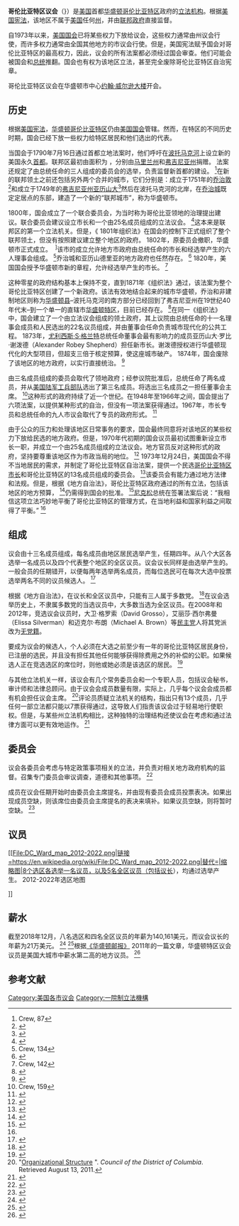 {{Infobox legislature|background_color={{Democratic Party (US)/meta/color}}|election2=|meeting_place=[[约翰·威尔逊大楼|约翰·威尔逊大楼]]<br />1350 Pennsylvania Avenue NW|next_election1=2022年11月8日|last_election1=2020年11月3日|authority=[[哥伦比亚特区地方自治法令|哥伦比亚特区地方自治法令]]|political_groups1='''多数'''
* {{Color box|{{Democratic Party (United States)/meta/color}}|border=darkgray}} [[民主党_(美国)|民主党]] (11)
'''少数'''
* {{Color box|#dddddd|border=darkgray}} [[无党籍|无党籍]] (2)|structure1_res=250px|structure1=Council of the District of Columbia (2020–present).svg|members=13|leader2=|name=哥伦比亚特区议会|leader2_type=|election1=2012年6月13日|party1=[[民主党_(美国)|D]]|leader1=Phil Mendelson|leader1_type=议长|houses=|house_type=[[一院制|一院制]]|session_room=Wilsonbldg.JPG|coa_pic=Seal of the District of Columbia.svg|website={{URL|http://www.dccouncil.us/}}}}'''哥伦比亚特区议会'''（{{lang-en|Council of the District of Columbia}}}）是[[美国|美国]]首都[[华盛顿哥伦比亚特区|华盛顿哥伦比亚特区]]政府的[[立法机关|立法机构]]。根据[[美国宪法|美国宪法]]，该地区不属于[[美国州份|美国]]任何[[美国州份|州]]，并由[[美國聯邦政府|联邦政府]]直接监督。

自1973年以来，[[美国国会|美国国会]]已将某些权力下放给议会，这些权力通常由州议会行使，而许多权力通常由全国其他地方的市议会行使。但是，美国宪法赋予国会对哥伦比亚特区的最高权力，因此，议会的所有法案都必须经过国会审查。他们可能会被国会和[[美国总统|总统]]推翻。国会也有权为该地区立法，甚至完全废除哥伦比亚特区自治宪章。

哥伦比亚特区议会在华盛顿市中心[[約翰·威爾遜大樓|约翰·威尔逊大楼]]开会。

== 历史 ==
根据[[美国宪法|美国宪法]]，[[华盛顿哥伦比亚特区|华盛顿哥伦比亚特区]]仍由[[美国国会|美国国会]]管辖。然而，在特区的不同历史时期，国会已经下放一些权力给特区居民和他们选出的代表。

当国会于1790年7月16日通过首都立地法案时，他们呼吁在[[波托马克河|波托马克河]]上设立新的美国永久[[首都|首都]]。联邦区最初由面积为{{Convert|10|mi|km|}} ，分别由[[马里兰州|马里兰州]]和[[弗吉尼亚州|弗吉尼亚州]]捐赠。 法案还规定了由总统任命的三人组成的委员会的选举，负责监督新首都的建设。 <ref>Crew, 87</ref>在新的联邦领土之前还包括另外两个合并的城市，它们分别是：成立于1751年的[[乔治城_(华盛顿特区)|乔治敦]]<ref>{{Cite web|title=Georgetown Historic District|url=http://www.nps.gov/history/nr/travel/Wash/dc15.htm|accessdate=2008-07-05|publisher=[[National_Park_Service|National Park Service]]|archive-date=2008-07-02|archive-url=https://web.archive.org/web/20080702044337/http://www.nps.gov/history/nr/travel/wash/dc15.htm|dead-url=no}}</ref>和成立于1749年的[[亚历山德里亚_(弗吉尼亚州)|弗吉尼亚州亚历山大]]<ref>{{Cite web|title=History of Alexandria, Virginia|url=http://www.alexandriahistorical.org/history.html|accessdate=2008-07-31|publisher=Alexandria Historical Society|archiveurl=https://web.archive.org/web/20090404012136/http://www.alexandriahistorical.org/history.html|archivedate=2009-04-04|dead-url=yes}}</ref>然后在波托马克河的北岸，在[[乔治城_(华盛顿特区)|乔治城]]既定定居点的东部，建造了一个新的“联邦城市”，称为华盛顿市。

1800年，国会成立了一个联合委员会，为当时称为哥伦比亚领地的治理提出建议。联合委员会建议设立市长和一个由25名成员组成的立法议会。 <ref name="Rimensnyder">{{Cite web|title=Nelson Rimensnyder|url=http://www.capitolhillhistory.org/interviews/2005/rimensnyder_nelson.html|accessdate=August 12, 2011|author=Kulyk|date=October 3, 2005|first=Nathaniel|publisher=Ruth Ann Overbeck Capitol Hill History Project|archiveurl=https://web.archive.org/web/20110725135531/http://www.capitolhillhistory.org/interviews/2005/rimensnyder_nelson.html|archivedate=2011-07-25|dead-url=no}}</ref>这本来是联邦区的第一个立法机关。但是，《 1801年组织法》在国会的控制下正式组织了整个联邦领土，但没有按照建议建立整个地区的政府。 1802年，原委员会撤职，华盛顿市正式成立。  <sup class="noprint Inline-Template">]</sup>该市的成立允许地方市政府由总统任命的市长和经选举产生的六人理事会组成。 <ref>Crew, 134</ref>乔治城和亚历山德里亚的地方政府也任然存在。 <ref>{{Cite book|last=Ecker|first=Grace Dunlop|title=A Portrait of Old Georgetown|publisher=Garrett & Massie|year=1933|pages=8}}</ref> 1820年，美国国会授予华盛顿市新的章程，允许经选举产生的市长。 <ref>Crew, 142</ref>

这种零星的政府结构基本上保持不变，直到1871年《组织法》通过，该法案为整个哥伦比亚特区创建了一个新政府。该法有效地结合起来的城市华盛顿，乔治和非建制地区则称为[[华盛顿县_(华盛顿哥伦比亚特区)|华盛顿县]]–波托马克河的南方部分已经回到了弗吉尼亚州在19世纪40年代末–到一个单一的直辖市[[华盛顿特区|华盛顿特区]]，目前已经存在。 <ref>{{Cite book|last=Dodd|first=Walter Fairleigh|title=The government of the District of Columbia|publisher=John Byrne & Co.|year=1909|location=Washington, D.C.|url=https://archive.org/details/governmentdistr01doddgoog|page=[https://archive.org/details/governmentdistr01doddgoog/page/n10 4]}}</ref>在同一《组织法》中，国会建立了一个由立法议会组成的领土政府，其上议院由总统任命的十一名理事会成员和人民选出的22名议员组成，并由董事会任命负责城市现代化的公共工程。 1873年，[[尤利西斯·辛普森·格兰特|尤利西斯·S·格兰特]]总统任命董事会最有影响力的成员亚历山大·罗比·谢泼德（Alexander Robey Shepherd）担任新市长。谢泼德授权进行华盛顿现代化的大型项目，但超支三倍于核定预算，使这座城市破产。 1874年，国会废除了该地区的地方政府，以实行直接统治。 <ref>{{Cite book|last=Wilcox|first=Delos Franklin|title=Great cities in America: their problems and their government|year=1910|publisher=The Macmillan Company|pages=[https://archive.org/details/greatcitiesinam00wilcgoog/page/n43 27]–30|url=https://archive.org/details/greatcitiesinam00wilcgoog}}</ref>

由三名成员组成的委员会取代了领地政府；经参议院批准后，总统任命了两名成员，并从[[美國陸軍工兵部隊|美国陆军工兵部队]]选出了第三名成员。将选出三名成员之一担任董事会主席。 <ref>Crew, 159</ref>这种形式的政府持续了近一个世纪。在1948年至1966年之间，国会提出了六项法案，以提供某种形式的自治，但没有一项法案获得通过。1967年，市长专员和总统任命的九人市议会取代了专员的政府形式。 <ref>{{Cite news|title=Government Reorganized for District of Columbia|first=Carl P|author=Leubsdorf|authorlink=Carl Leubsdorf|agency=Associated Press|work=Nashua Telegraph|page=2|date=August 10, 1967|url=https://news.google.com/newspapers?id=760rAAAAIBAJ&pg=7112,4189033&dq=district-of-columbia&hl=en}}</ref>

由于公众的压力和处理该地区日常事务的要求，国会最终同意将对该地区的某些权力下放给民选的地方政府。但是，1970年代初期的国会议员最初试图重新设立市长一职，并成立一个由25名成员组成的立法议会。地方官员反对这种形式的政府，坚持要尊重该地区作为市政当局的地位。 <ref>{{Cite news|author=DeBonis|first=Mike|title=Why does the D.C. Council have 13 members?|url=http://voices.washingtonpost.com/debonis/2011/02/why_does_the_dc_council_have_1.html|accessdate=August 13, 2011|work=The Washington Post|date=February 7, 2011|archive-date=2021-06-10|archive-url=https://web.archive.org/web/20210610135816/http://voices.washingtonpost.com/debonis/2011/02/why_does_the_dc_council_have_1.html|dead-url=no}}</ref> 1973年12月24日，美国国会不得不当地居民的需求，并制定了哥伦比亚特区自治法案，提供一个民选[[哥倫比亞特區市長|哥伦比亚特区市长]]和哥伦比亚特区的13名成员组成的委员会。 <ref name="HRA">{{Cite web|title=District of Columbia Home Rule Act|url=http://www.abfa.com/ogc/hract.htm|accessdate=2008-05-27|date=February 1999|publisher=Government of the District of Columbia|archive-date=2011-08-23|archive-url=https://www.webcitation.org/619qNebBS?url=http://www.abfa.com/ogc/hract.htm|dead-url=no}}</ref>该委员会有能力通过地方法律和法规。但是，根据《地方自治法》，哥伦比亚特区政府通过的所有立法，包括该地区的地方预算， <ref name="miami">{{Cite news|title=Home Rule Bill for D.C. Signed|agency=Associated Press|date=December 24, 1973|work=The Miami News|url=https://news.google.com/newspapers?id=a1YzAAAAIBAJ&pg=4134,1201832&dq=district-of-columbia&hl=en}}</ref>仍需得到国会的批准。 <ref name="councilhist">{{Cite web|title=History of Self-Government in the District of Columbia|url=http://www.dccouncil.washington.dc.us/history|accessdate=2009-01-02|year=2008|publisher=Council of the District of Columbia|archiveurl=https://web.archive.org/web/20090331094658/http://www.dccouncil.washington.dc.us/history|archivedate=2009-03-31|dead-url=yes}}</ref>[[理查德·尼克松|尼克松]]总统在签署法案后说：“我相信这项立法巧妙地平衡了哥伦比亚特区的管理方式，在当地利益和国家利益之间取得了平衡。” <ref name="miami" />

== 组成 ==
议会由十三名成员组成，每名成员由地区居民选举产生，任期四年。从八个大区各选举一名成员以及四个代表整个地区的全区议员。议会议长同样是由选举产生的。一般会员的任期错开，以便每两年选举两名成员，而每位选民可在每次大选中投票选举两名不同的议员候选人。 <ref name="HRA2">{{Cite web|title=District of Columbia Home Rule Act|url=http://www.abfa.com/ogc/hract.htm|accessdate=2008-05-27|date=February 1999|publisher=Government of the District of Columbia|archive-date=2011-08-23|archive-url=https://www.webcitation.org/619qNebBS?url=http://www.abfa.com/ogc/hract.htm|dead-url=no}}</ref>

根据《地方自治法》，在议长和全区议员中，只能有三人属于多数党。 <ref>{{Cite web|title=D.C. Code 1-221(d)(3)|url=http://www.abfa.com/ogc/hract.htm|quote="Notwithstanding any other provision of this section, at no time shall there be more than three members (including the Chairman) serving at large on the Council who are affiliated with the same political party."|access-date=2021-04-08|archive-date=2011-08-23|archive-url=https://www.webcitation.org/619qNebBS?url=http://www.abfa.com/ogc/hract.htm|dead-url=no}}</ref>在议会选举历史上，不隶属多数党的当选议员中，大多数当选为全区议员。在2008年和2012年，竞选议会议员时，大卫·格罗索（David Grosso），艾丽莎·西尔弗曼（Elissa Silverman）和迈克尔·布朗（Michael A. Brown）等[[民主党_(美国)|民主党]]人将其党派改为[[无党籍|无党籍]]。

要成为议会的候选人，个人必须在大选之前至少有一年的哥伦比亚特区居民身份，已注册的选民，并且没有担任其他任何能够获得除费用之外的补偿的公职。如果候选人正在竞选选区的席位时，则他或她必须是该选区的居民。 <ref name="HRA3">{{Cite web|title=District of Columbia Home Rule Act|url=http://www.abfa.com/ogc/hract.htm|accessdate=2008-05-27|date=February 1999|publisher=Government of the District of Columbia|archive-date=2011-08-23|archive-url=https://www.webcitation.org/619qNebBS?url=http://www.abfa.com/ogc/hract.htm|dead-url=no}}</ref>

与其他立法机关一样，该议会有几个常务委员会和一个专职人员，包括议会秘书，审计师和法律总顾问。由于议会会成员数量有限，实际上，几乎每个议会会成员都有机会担任议会主席。 <ref name="dcgov">"[http://dccouncil.us/councilorganization Organizational Structure] {{Wayback|url=http://dccouncil.us/councilorganization |date=20110928013036 }}". ''Council of the District of Columbia''. Retrieved August 13, 2011.</ref>评论员质疑立法机关的结构，指出只有13个成员，几乎任何一部立法都只能以7票获得通过，这导致人们指责该议会过于轻易地行使职权。但是，与某些州立法机构相比，这种独特的治理结构还使议会在考虑和通过法律方面可以更有效地运作。 <ref>{{Cite news|author=DeBonis|first=Mike|title=Is D.C. overgoverned? Or undergoverned?|url=https://www.washingtonpost.com/wp-dyn/content/article/2011/02/03/AR2011020307010.html|accessdate=August 13, 2011|work=The Washington Post|date=February 3, 2011|archive-date=2021-06-10|archive-url=https://web.archive.org/web/20210610125833/https://www.washingtonpost.com/wp-dyn/content/article/2011/02/03/AR2011020307010.html|dead-url=no}}</ref>

== 委员会 ==
议会各委员会考虑与特定政策事项相关的立法，并负责对相关地方政府机构的监督。召集专门委员会审议调查，道德和其他事项。 <ref>{{Cite web|title=Committees for Council Period 23|url=https://dccouncil.us/committees-for-council-period-23/|accessdate=15 May 2020|work=Council of the District of Columbia|archive-date=2021-06-09|archive-url=https://web.archive.org/web/20210609080745/https://www.dccouncil.us/committees-for-council-period-23/|dead-url=no}}</ref>

成员在议会任期开始时由委员会主席提名，并由现有委员会成员投票表决。如果出现成员空缺，则该席位由委员会主席提名的表决来填补。如果议员空缺，则将暂时空缺。 <ref>{{Cite web|title=Rules Of Organization And Procedure For The Council Of The District Of Columbia|url=https://dccouncil.us/wp-content/uploads/2019/07/PR23-0001a-1.pdf|accessdate=15 May 2020|work=Council of the District of Columbia|archive-date=2020-05-06|archive-url=https://web.archive.org/web/20200506223513/https://dccouncil.us/wp-content/uploads/2019/07/PR23-0001a-1.pdf|dead-url=no}}</ref>

== 议员 ==
[[File:DC_Ward_map_2012-2022.png|链接=https://en.wikipedia.org/wiki/File:DC_Ward_map_2012-2022.png|替代=|缩略图|8个选区各选举一名议员，以及5名全区议员（包括议长），均通过选举产生。  2012-2022年选区地图

]]

== 薪水 ==
截至2018年12月，八名选区和四名全区议员的年薪为140,161美元，而议会议长的年薪为21万美元。 <ref>{{Cite news|url=https://dchr.dc.gov/sites/default/files/dc/sites/dchr/publication/attachments/public_body_employee_information_09302018.pdf|title=DC Government Employee Listing|date=September 30, 2018|work=District of Columbia Department of Human Resources|accessdate=December 31, 2018|archive-date=2021-04-28|archive-url=https://web.archive.org/web/20210428031322/https://dchr.dc.gov/sites/default/files/dc/sites/dchr/publication/attachments/public_body_employee_information_09302018.pdf|dead-url=no}}</ref> <ref>{{Cite web|title=D.C. mayor, council chair and attorney general would get $20,000 raises with new bill|url=https://www.washingtonpost.com/local/dc-politics/dc-mayor-council-chair-and-attorney-general-would-get-20k-raises-with-new-bill/2018/10/12/3693de9e-ce50-11e8-a3e6-44daa3d35ede_story.html|accessdate=December 31, 2018|work=Washington Post|archive-date=2020-11-09|archive-url=https://web.archive.org/web/20201109015938/https://www.washingtonpost.com/local/dc-politics/dc-mayor-council-chair-and-attorney-general-would-get-20k-raises-with-new-bill/2018/10/12/3693de9e-ce50-11e8-a3e6-44daa3d35ede_story.html|dead-url=no}}</ref>根据[[华盛顿邮报|《华盛顿邮报》]] 2011年的一篇文章，华盛顿特区议会议员是美国大城市中薪水第二高的地方议员。 <ref>{{Cite news|url=https://www.washingtonpost.com/wp-dyn/content/article/2011/02/02/AR2011020202953.html|title=D.C. Council Salaries are second-highest among big U.S. cities|work=Washington Post|accessdate=June 29, 2017|date=February 2, 2011|author=Craig|first=Tim|archive-date=2019-01-01|archive-url=https://web.archive.org/web/20190101145359/http://www.washingtonpost.com/wp-dyn/content/article/2011/02/02/AR2011020202953.html|dead-url=no}}</ref>

== 参考文献 ==
<references />{{美国立法机构}}

[[Category:美国各市议会|Category:美国各市议会]]
[[Category:一院制立法機構|Category:一院制立法機構]]